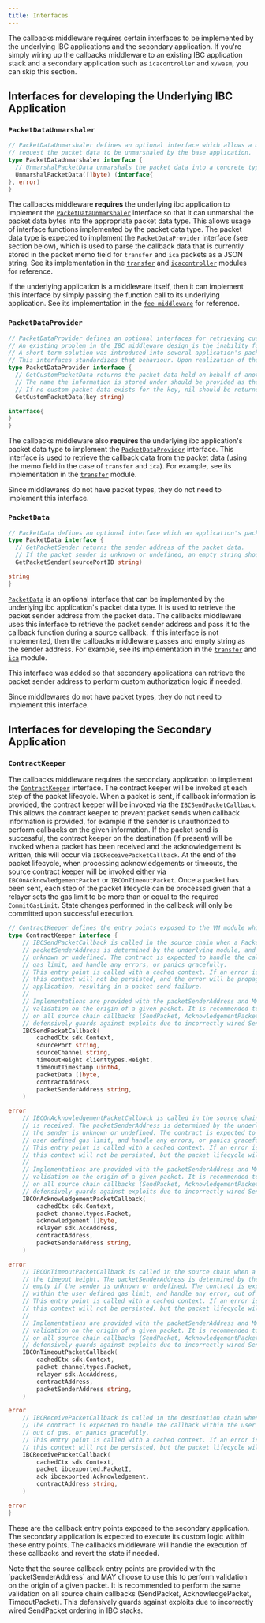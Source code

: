 ```yaml
---
title: Interfaces
---
```


The callbacks middleware requires certain interfaces to be implemented by the underlying IBC applications and the secondary application. If you're simply wiring up the callbacks middleware to an existing IBC application stack and a secondary application such as `icacontroller` and `x/wasm`, you can skip this section.

## Interfaces for developing the Underlying IBC Application

### `PacketDataUnmarshaler`

```go
// PacketDataUnmarshaler defines an optional interface which allows a middleware to
// request the packet data to be unmarshaled by the base application.
type PacketDataUnmarshaler interface {
  // UnmarshalPacketData unmarshals the packet data into a concrete type
  UnmarshalPacketData([]byte) (interface{
}, error)
}
```

The callbacks middleware **requires** the underlying ibc application to implement the [`PacketDataUnmarshaler`](https://github.com/cosmos/ibc-go/blob/v7.3.0/modules/core/05-port/types/module.go#L142-L147) interface so that it can unmarshal the packet data bytes into the appropriate packet data type. This allows usage of interface functions implemented by the packet data type. The packet data type is expected to implement the `PacketDataProvider` interface (see section below), which is used to parse the callback data that is currently stored in the packet memo field for `transfer` and `ica` packets as a JSON string. See its implementation in the [`transfer`](https://github.com/cosmos/ibc-go/blob/v7.3.0/modules/apps/transfer/ibc_module.go#L303-L313) and [`icacontroller`](https://github.com/cosmos/ibc-go/blob/v7.3.0/modules/apps/27-interchain-accounts/controller/ibc_middleware.go#L258-L268) modules for reference.

If the underlying application is a middleware itself, then it can implement this interface by simply passing the function call to its underlying application. See its implementation in the [`fee middleware`](https://github.com/cosmos/ibc-go/blob/v7.3.0/modules/apps/29-fee/ibc_middleware.go#L368-L378) for reference.

### `PacketDataProvider`

```go
// PacketDataProvider defines an optional interfaces for retrieving custom packet data stored on behalf of another application.
// An existing problem in the IBC middleware design is the inability for a middleware to define its own packet data type and insert packet sender provided information.
// A short term solution was introduced into several application's packet data to utilize a memo field to carry this information on behalf of another application.
// This interfaces standardizes that behaviour. Upon realization of the ability for middleware's to define their own packet data types, this interface will be deprecated and removed with time.
type PacketDataProvider interface {
  // GetCustomPacketData returns the packet data held on behalf of another application.
  // The name the information is stored under should be provided as the key.
  // If no custom packet data exists for the key, nil should be returned.
  GetCustomPacketData(key string)

interface{
}
}
```

The callbacks middleware also **requires** the underlying ibc application's packet data type to implement the [`PacketDataProvider`](https://github.com/cosmos/ibc-go/blob/v7.3.0/modules/core/exported/packet.go#L43-L52) interface. This interface is used to retrieve the callback data from the packet data (using the memo field in the case of `transfer` and `ica`). For example, see its implementation in the [`transfer`](https://github.com/cosmos/ibc-go/blob/v7.3.0/modules/apps/transfer/types/packet.go#L85-L105) module.

Since middlewares do not have packet types, they do not need to implement this interface.

### `PacketData`

```go
// PacketData defines an optional interface which an application's packet data structure may implement.
type PacketData interface {
  // GetPacketSender returns the sender address of the packet data.
  // If the packet sender is unknown or undefined, an empty string should be returned.
  GetPacketSender(sourcePortID string)

string
}
```

[`PacketData`](https://github.com/cosmos/ibc-go/blob/v7.3.0/modules/core/exported/packet.go#L36-L41) is an optional interface that can be implemented by the underlying ibc application's packet data type. It is used to retrieve the packet sender address from the packet data. The callbacks middleware uses this interface to retrieve the packet sender address and pass it to the callback function during a source callback. If this interface is not implemented, then the callbacks middleware passes and empty string as the sender address. For example, see its implementation in the [`transfer`](https://github.com/cosmos/ibc-go/blob/v7.3.0/modules/apps/transfer/types/packet.go#L74-L83) and [`ica`](https://github.com/cosmos/ibc-go/blob/v7.3.0/modules/apps/27-interchain-accounts/types/packet.go#L78-L92) module.

This interface was added so that secondary applications can retrieve the packet sender address to perform custom authorization logic if needed.

Since middlewares do not have packet types, they do not need to implement this interface.

## Interfaces for developing the Secondary Application

### `ContractKeeper`

The callbacks middleware requires the secondary application to implement the [`ContractKeeper`](https://github.com/cosmos/ibc-go/blob/v7.3.0/modules/apps/callbacks/types/expected_keepers.go#L11-L83) interface. The contract keeper will be invoked at each step of the packet lifecycle. When a packet is sent, if callback information is provided, the contract keeper will be invoked via the `IBCSendPacketCallback`. This allows the contract keeper to prevent packet sends when callback information is provided, for example if the sender is unauthorized to perform callbacks on the given information. If the packet send is successful, the contract keeper on the destination (if present) will be invoked when a packet has been received and the acknowledgement is written, this will occur via `IBCReceivePacketCallback`. At the end of the packet lifecycle, when processing acknowledgements or timeouts, the source contract keeper will be invoked either via `IBCOnAcknowledgementPacket` or `IBCOnTimeoutPacket`. Once a packet has been sent, each step of the packet lifecycle can be processed given that a relayer sets the gas limit to be more than or equal to the required `CommitGasLimit`. State changes performed in the callback will only be committed upon successful execution.

```go expandable
// ContractKeeper defines the entry points exposed to the VM module which invokes a smart contract
type ContractKeeper interface {
	// IBCSendPacketCallback is called in the source chain when a PacketSend is executed. The
	// packetSenderAddress is determined by the underlying module, and may be empty if the sender is
	// unknown or undefined. The contract is expected to handle the callback within the user defined
	// gas limit, and handle any errors, or panics gracefully.
	// This entry point is called with a cached context. If an error is returned, then the changes in
	// this context will not be persisted, and the error will be propagated to the underlying IBC
	// application, resulting in a packet send failure.
	//
	// Implementations are provided with the packetSenderAddress and MAY choose to use this to perform
	// validation on the origin of a given packet. It is recommended to perform the same validation
	// on all source chain callbacks (SendPacket, AcknowledgementPacket, TimeoutPacket). This
	// defensively guards against exploits due to incorrectly wired SendPacket ordering in IBC stacks.
	IBCSendPacketCallback(
		cachedCtx sdk.Context,
		sourcePort string,
		sourceChannel string,
		timeoutHeight clienttypes.Height,
		timeoutTimestamp uint64,
		packetData []byte,
		contractAddress,
		packetSenderAddress string,
	)

error
	// IBCOnAcknowledgementPacketCallback is called in the source chain when a packet acknowledgement
	// is received. The packetSenderAddress is determined by the underlying module, and may be empty if
	// the sender is unknown or undefined. The contract is expected to handle the callback within the
	// user defined gas limit, and handle any errors, or panics gracefully.
	// This entry point is called with a cached context. If an error is returned, then the changes in
	// this context will not be persisted, but the packet lifecycle will not be blocked.
	//
	// Implementations are provided with the packetSenderAddress and MAY choose to use this to perform
	// validation on the origin of a given packet. It is recommended to perform the same validation
	// on all source chain callbacks (SendPacket, AcknowledgementPacket, TimeoutPacket). This
	// defensively guards against exploits due to incorrectly wired SendPacket ordering in IBC stacks.
	IBCOnAcknowledgementPacketCallback(
		cachedCtx sdk.Context,
		packet channeltypes.Packet,
		acknowledgement []byte,
		relayer sdk.AccAddress,
		contractAddress,
		packetSenderAddress string,
	)

error
	// IBCOnTimeoutPacketCallback is called in the source chain when a packet is not received before
	// the timeout height. The packetSenderAddress is determined by the underlying module, and may be
	// empty if the sender is unknown or undefined. The contract is expected to handle the callback
	// within the user defined gas limit, and handle any error, out of gas, or panics gracefully.
	// This entry point is called with a cached context. If an error is returned, then the changes in
	// this context will not be persisted, but the packet lifecycle will not be blocked.
	//
	// Implementations are provided with the packetSenderAddress and MAY choose to use this to perform
	// validation on the origin of a given packet. It is recommended to perform the same validation
	// on all source chain callbacks (SendPacket, AcknowledgementPacket, TimeoutPacket). This
	// defensively guards against exploits due to incorrectly wired SendPacket ordering in IBC stacks.
	IBCOnTimeoutPacketCallback(
		cachedCtx sdk.Context,
		packet channeltypes.Packet,
		relayer sdk.AccAddress,
		contractAddress,
		packetSenderAddress string,
	)

error
	// IBCReceivePacketCallback is called in the destination chain when a packet acknowledgement is written.
	// The contract is expected to handle the callback within the user defined gas limit, and handle any errors,
	// out of gas, or panics gracefully.
	// This entry point is called with a cached context. If an error is returned, then the changes in
	// this context will not be persisted, but the packet lifecycle will not be blocked.
	IBCReceivePacketCallback(
		cachedCtx sdk.Context,
		packet ibcexported.PacketI,
		ack ibcexported.Acknowledgement,
		contractAddress string,
	)

error
}
```

These are the callback entry points exposed to the secondary application. The secondary application is expected to execute its custom logic within these entry points. The callbacks middleware will handle the execution of these callbacks and revert the state if needed.

<Tip>
Note that the source callback entry points are provided with the `packetSenderAddress` and MAY choose to use this to perform validation on the origin of a given packet. It is recommended to perform the same validation on all source chain callbacks (SendPacket, AcknowledgePacket, TimeoutPacket). This defensively guards against exploits due to incorrectly wired SendPacket ordering in IBC stacks.
</Tip>
